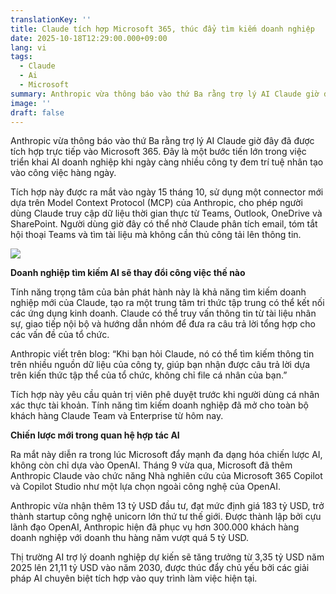 ```yaml
---
translationKey: ''
title: Claude tích hợp Microsoft 365, thúc đẩy tìm kiếm doanh nghiệp
date: 2025-10-18T12:29:00.000+09:00
lang: vi
tags:
  - Claude
  - Ai
  - Microsoft
summary: Anthropic vừa thông báo vào thứ Ba rằng trợ lý AI Claude giờ đây đã được tích hợp trực tiếp vào Microsoft 365. Đây là một bước tiến lớn trong việc triển khai AI doanh nghiệp khi ngày càng nhiều công ty đem trí tuệ nhân tạo vào công việc hàng ngày.
image: ''
draft: false
---
```

Anthropic vừa thông báo vào thứ Ba rằng trợ lý AI Claude giờ đây đã được tích hợp trực tiếp vào Microsoft 365. Đây là một bước tiến lớn trong việc triển khai AI doanh nghiệp khi ngày càng nhiều công ty đem trí tuệ nhân tạo vào công việc hàng ngày.

Tích hợp này được ra mắt vào ngày 15 tháng 10, sử dụng một connector mới dựa trên Model Context Protocol (MCP) của Anthropic, cho phép người dùng Claude truy cập dữ liệu thời gian thực từ Teams, Outlook, OneDrive và SharePoint. Người dùng giờ đây có thể nhờ Claude phân tích email, tóm tắt hội thoại Teams và tìm tài liệu mà không cần thủ công tải lên thông tin.

![](/images/posts/claude_ai_anthropic_skills-1200x643.png)

**Doanh nghiệp tìm kiếm AI sẽ thay đổi công việc thế nào**

Tính năng trọng tâm của bản phát hành này là khả năng tìm kiếm doanh nghiệp mới của Claude, tạo ra một trung tâm tri thức tập trung có thể kết nối các ứng dụng kinh doanh. Claude có thể truy vấn thông tin từ tài liệu nhân sự, giao tiếp nội bộ và hướng dẫn nhóm để đưa ra câu trả lời tổng hợp cho các vấn đề của tổ chức.

Anthropic viết trên blog: “Khi bạn hỏi Claude, nó có thể tìm kiếm thông tin trên nhiều nguồn dữ liệu của công ty, giúp bạn nhận được câu trả lời dựa trên kiến thức tập thể của tổ chức, không chỉ file cá nhân của bạn.”

Tích hợp này yêu cầu quản trị viên phê duyệt trước khi người dùng cá nhân xác thực tài khoản. Tính năng tìm kiếm doanh nghiệp đã mở cho toàn bộ khách hàng Claude Team và Enterprise từ hôm nay.

**Chiến lược mới trong quan hệ hợp tác AI**

Ra mắt này diễn ra trong lúc Microsoft đẩy mạnh đa dạng hóa chiến lược AI, không còn chỉ dựa vào OpenAI. Tháng 9 vừa qua, Microsoft đã thêm Anthropic Claude vào chức năng Nhà nghiên cứu của Microsoft 365 Copilot và Copilot Studio như một lựa chọn ngoài công nghệ của OpenAI.

Anthropic vừa nhận thêm 13 tỷ USD đầu tư, đạt mức định giá 183 tỷ USD, trở thành startup công nghệ unicorn lớn thứ tư thế giới. Được thành lập bởi cựu lãnh đạo OpenAI, Anthropic hiện đã phục vụ hơn 300.000 khách hàng doanh nghiệp với doanh thu hàng năm vượt quá 5 tỷ USD.

Thị trường AI trợ lý doanh nghiệp dự kiến sẽ tăng trưởng từ 3,35 tỷ USD năm 2025 lên 21,11 tỷ USD vào năm 2030, được thúc đẩy chủ yếu bởi các giải pháp AI chuyên biệt tích hợp vào quy trình làm việc hiện tại.
